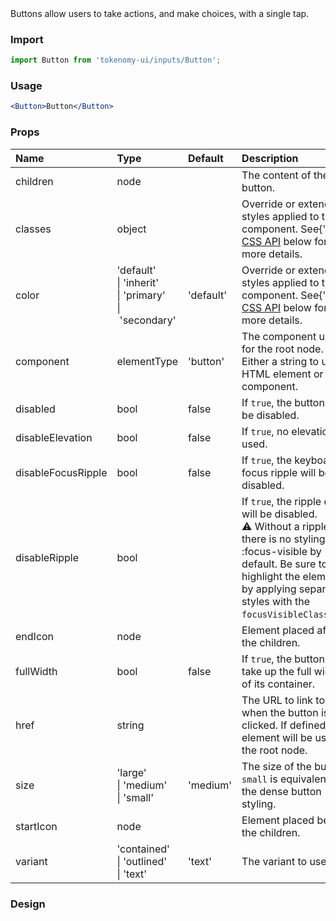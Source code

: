 
<Meta title="Components/Input/Button" />

<Title>Button</Title>
<Subtitle>
  Buttons allow users to take actions, and make choices, with a single tap.
</Subtitle>

### Import

```jsx
import Button from 'tokenomy-ui/inputs/Button';
```

### Usage

```jsx
<Button>Button</Button>
```

### Props

<table>
  <thead>
    <tr>
      <th align="left">Name</th>
      <th align="left">Type</th>
      <th align="left">Default</th>
      <th align="left">Description</th>
    </tr>
  </thead>
  <tbody>
    <tr>
      <td align="left">
        <span class="prop-name">children</span>
      </td>
      <td align="left">
        <span class="prop-type">node</span>
      </td>
      <td align="left"></td>
      <td align="left">
        The content of the button.
      </td>
    </tr>
    <tr>
      <td align="left">
        <span class="prop-name">classes</span>
      </td>
      <td align="left">
        <span class="prop-type">object</span>
      </td>
      <td align="left"></td>
      <td align="left">
        Override or extend the styles applied to the component. See{' '}
        <a href="#css">CSS API</a> below for more details.
      </td>
    </tr>
    <tr>
      <td align="left">
        <span class="prop-name">color</span>
      </td>
      <td align="left">
        <span class="prop-type">
          'default'
          <br />
          |&nbsp;'inherit'
          <br />
          |&nbsp;'primary'
          <br />
          |&nbsp;'secondary'
        </span>
      </td>
      <td align="left">'default'</td>
      <td align="left">
        Override or extend the styles applied to the component. See{' '}
        <a href="#css">CSS API</a> below for more details.
      </td>
    </tr>
    <tr>
      <td align="left">
        <span class="prop-name">component</span>
      </td>
      <td align="left">
        <span class="prop-type">elementType</span>
      </td>
      <td align="left">
        <span class="prop-default">'button'</span>
      </td>
      <td align="left">
        The component used for the root node. Either a string to use a HTML element or a component.
      </td>
    </tr>
    <tr>
      <td align="left">
        <span class="prop-name">disabled</span>
      </td>
      <td align="left">
        <span class="prop-type">bool</span>
      </td>
      <td align="left">
        <span class="prop-default">false</span>
      </td>
      <td align="left">
        If <code>true</code>, the button will be disabled.
      </td>
    </tr>
    <tr>
      <td align="left">
        <span class="prop-name">disableElevation</span>
      </td>
      <td align="left">
        <span class="prop-type">bool</span>
      </td>
      <td align="left">
        <span class="prop-default">false</span>
      </td>
      <td align="left">
        If <code>true</code>, no elevation is used.
      </td>
    </tr>
    <tr>
      <td align="left">
        <span class="prop-name">disableFocusRipple</span>
      </td>
      <td align="left">
        <span class="prop-type">bool</span>
      </td>
      <td align="left">
        <span class="prop-default">false</span>
      </td>
      <td align="left">
        If <code>true</code>, the keyboard focus ripple will be disabled.
      </td>
    </tr>
    <tr>
      <td align="left">
        <span class="prop-name">disableRipple</span>
      </td>
      <td align="left">
        <span class="prop-type">bool</span>
      </td>
      <td align="left">
        <span class="prop-default"></span>
      </td>
      <td align="left">
        If <code>true</code>, the ripple effect will be disabled.
        <br />⚠️ Without a ripple there is no styling for :focus-visible by default. Be sure to highlight the element by applying separate styles with the <code>focusVisibleClassName</code>.
      </td>
    </tr>
    <tr>
      <td align="left">
        <span class="prop-name">endIcon</span>
      </td>
      <td align="left">
        <span class="prop-type">node</span>
      </td>
      <td align="left">
        <span class="prop-default"></span>
      </td>
      <td align="left">
        Element placed after the children.
      </td>
    </tr>
    <tr>
      <td align="left">
        <span class="prop-name">fullWidth</span>
      </td>
      <td align="left">
        <span class="prop-type">bool</span>
      </td>
      <td align="left">
        <span class="prop-default">false</span>
      </td>
      <td align="left">
        If <code>true</code>, the button will take up the full width of its container.
      </td>
    </tr>
    <tr>
      <td align="left">
        <span class="prop-name">href</span>
      </td>
      <td align="left">
        <span class="prop-type">string</span>
      </td>
      <td align="left">
        <span class="prop-default"></span>
      </td>
      <td align="left">
        The URL to link to when the button is clicked. If defined, an <code>a</code> element will be used as the root node.
      </td>
    </tr>
    <tr>
      <td align="left">
        <span class="prop-name">size</span>
      </td>
      <td align="left">
        <span class="prop-type">
          'large'
          <br />
          |&nbsp;'medium'
          <br />
          |&nbsp;'small'
        </span>
      </td>
      <td align="left">
        <span class="prop-default">'medium'</span>
      </td>
      <td align="left">
        The size of the button. <code>small</code> is equivalent to the dense button styling.
      </td>
    </tr>
    <tr>
      <td align="left">
        <span class="prop-name">startIcon</span>
      </td>
      <td align="left">
        <span class="prop-type">node</span>
      </td>
      <td align="left">
        <span class="prop-default"></span>
      </td>
      <td align="left">
        Element placed before the children.
      </td>
    </tr>
    <tr>
      <td align="left">
        <span class="prop-name">variant</span>
      </td>
      <td align="left">
        <span class="prop-type">
          'contained'
          <br />
          |&nbsp;'outlined'
          <br />
          |&nbsp;'text'
        </span>
      </td>
      <td align="left">
        <span class="prop-default">'text'</span>
      </td>
      <td align="left">
        The variant to use.
      </td>
    </tr>
  </tbody>
</table>

### Design

<Figma
  url="https://www.figma.com/file/XaZi4D6q7m3HIdxxx2zTCc/TKN-2498-Design-component-library-for-Web?node-id=2643%3A25831&t=VIv7wfAYBeYQAghY-0"
  height="50%"
  defaultCollapsed
/>
